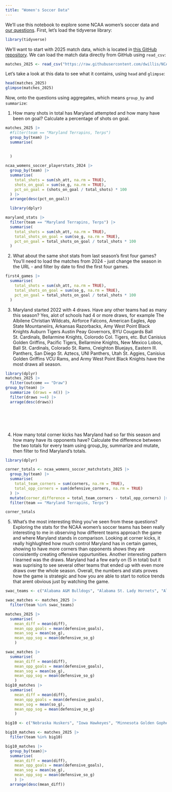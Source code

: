 ```yaml
---
title: "Women's Soccer Data"
---
```


We'll use this notebook to explore some NCAA women's soccer data and [our questions](https://docs.google.com/spreadsheets/d/1G1AjH2iS6kj3kKHCRi0XVy5Lcm-rahJkeTAToVh9J1g/edit?gid=0#gid=0). First, let's load the tidyverse library:

```r
library(tidyverse)
```

We'll want to start with 2025 match data, which is located in [this GitHub repository](https://github.com/dwillis/NCAAWomensSoccerData). We can load the match data directly from GitHub using `read_csv`:


```r
matches_2025 <- read_csv("https://raw.githubusercontent.com/dwillis/NCAAWomensSoccerData/main/data/ncaa_womens_soccer_matchstats_2025.csv") |> mutate(diff = team_score - opponent_score)
```

Let's take a look at this data to see what it contains, using `head` and `glimpse`:

```r
head(matches_2025)
glimpse(matches_2025)
```

Now, onto the questions using aggregates, which means `group_by` and `summarize`:

1. How many shots in total has Maryland attempted and how many have been on goal? Calculate a percentage of shots on goal.

```r
matches_2025 |> 
  #filter(team == "Maryland Terrapins, Terps")
  group_by(team) |> 
  summarise(
    
    
  )
```


```r
ncaa_womens_soccer_playerstats_2024 |>
  group_by(team) |>
  summarise(
    total_shots = sum(sh_att, na.rm = TRUE),
    shots_on_goal = sum(so_g, na.rm = TRUE),
    pct_on_goal = (shots_on_goal / total_shots) * 100
  ) |>
  arrange(desc(pct_on_goal))

  library(dplyr)

maryland_stats |>
  filter(team == "Maryland Terrapins, Terps") |>
  summarise(
    total_shots = sum(sh_att, na.rm = TRUE),
    total_shots_on_goal = sum(so_g, na.rm = TRUE),
    pct_on_goal = total_shots_on_goal / total_shots * 100
  )

```

2. What about the same shot stats from last season's first four games? You'll need to load the matches from 2024 - just change the season in the URL - and filter by date to find the first four games.

```r
first4_games |>
  summarise(
    total_shots = sum(sh_att, na.rm = TRUE),
    total_shots_on_goal = sum(so_g, na.rm = TRUE),
    pct_on_goal = total_shots_on_goal / total_shots * 100
  )

```


3. Maryland started 2022 with 4 draws. Have any other teams had as many this season? Yes, alot of schools had 4 or more draws, for example The Albilene Christian Wildcats, Airforce Falcons, American Eagles, App State Mountaneiirs, Arkansas Razorbacks, Amy West Point Black Knights Auburn Tigers Austin Peay Governors, BYU Cougards Ball St. Cardinals, Bellarmine Knights, Colorodo Col. Tigers, etc.  But Canisius Golden Griffins, Pacific Tigers, Bellarmine Knights, New Mexico Lobos, Ball St. Cardinals, Colorado St. Rams, Creighton Bluejays, Eastern Ill. Panthers, San Diego St. Aztecs, UNI Panthers, Utah St. Aggies, Canisius Golden Griffins VCU Rams, and Army West Point Black Knights have the most draws all season. 


```r
library(dplyr)
matches_2025 |> 
  filter(outcome == "Draw")
group_by(team) |>
  summarize (draws = n()) |>
  filter(draws >=4) |>
  arrage(desc(draws))




  
```


4. How many total corner kicks has Maryland had so far this season and how many have its opponents have? Calculate the difference between the two totals for every team using group_by, summarize and mutate, then filter to find Maryland's totals.

```r

library(dplyr)

corner_totals <- ncaa_womens_soccer_matchstats_2025 |>
  group_by(team) |>
  summarise(
    total_team_corners = sum(corners, na.rm = TRUE),
    total_opp_corners = sum(defensive_corners, na.rm = TRUE)
  ) |>
  mutate(corner_difference = total_team_corners - total_opp_corners) |>
  filter(team == "Maryland Terrapins, Terps")  

corner_totals

```

5. What's the most interesting thing you've seen from these questions?
Exploring the stats for the NCAA women's soccer teams has been really interesting to me in observing how different teams approach the game and where Maryland stands in comparison. Looking at corner kicks, it really highlughted how much control Maryland has in certain games, showing to have more corners than opponents shows they are consistently creating offensive oppurtunities. Another interesting pattern I learned was the draws. Maryland had a few early on (5 in total) but it was suprising to see several other teams that ended up with even more draws over the whole season. Overall, the numbers and stats proves how the game is strategic and how you are able to start to notice trends that arent obvious just by watching the game. 
```r
swac_teams <- c("Alabama A&M Bulldogs", "Alabama St. Lady Hornets", "Alcorn Lady Braves", "Ark.-Pine Bluff Lady Lions", "Grambling Lady Tigers", "Jackson St. Lady Tigers", "Mississippi Val. Devilettes", "Prairie View Lady Panthers", "Southern U. Lady Jaguars", "Texas Southern Lady Tigers")

swac_matches <- matches_2025 |> 
  filter(team %in% swac_teams)

matches_2025 |> 
  summarise(
    mean_diff = mean(diff),
    mean_opp_goals = mean(defensive_goals),
    mean_sog = mean(so_g),
    mean_opp_sog = mean(defensive_so_g)
    )

swac_matches |> 
  summarise(
    mean_diff = mean(diff),
    mean_opp_goals = mean(defensive_goals),
    mean_sog = mean(so_g),
    mean_opp_sog = mean(defensive_so_g)
    )
big10_matches |> 
  summarise(
    mean_diff = mean(diff),
    mean_opp_goals = mean(defensive_goals),
    mean_sog = mean(so_g),
    mean_opp_sog = mean(defensive_so_g)
    )

big10 <- c("Nebraska Huskers", "Iowa Hawkeyes", "Minnesota Golden Gophers", "Illinois Fighting Illini", "Northwestern Wildcats", "Wisconsin Badgers", "Indiana Hoosiers", "Purdue Boilermakers", "Ohio St. Buckeyes", "Michigan Wolverines", "Michigan St. Spartans", "Penn St. Nittany Lions", "Rutgers Scarlet Knights", "Maryland Terrapins, Terps", "Southern California Trojans", "UCLA Bruins", "Washington Huskies", "Oregon Ducks")

big10_matches <- matches_2025 |> 
  filter(team %in% big10)

big10_matches |> 
  group_by(team)|> 
  summarise(
    mean_diff = mean(diff),
    mean_opp_goals = mean(defensive_goals),
    mean_sog = mean(so_g),
    mean_opp_sog = mean(defensive_so_g)
    ) |> 
  arrange(desc(mean_diff))

```


